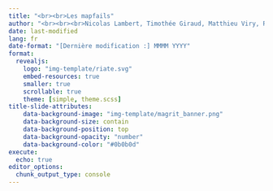 ```yaml
---
title: "<br><br>Les mapfails"
author: "<br><br><br>Nicolas Lambert, Timothée Giraud, Matthieu Viry, Ronan Ysebaert"
date: last-modified
lang: fr
date-format: "[Dernière modification :] MMMM YYYY"
format:
  revealjs:
    logo: "img-template/riate.svg"
    embed-resources: true
    smaller: true
    scrollable: true
    theme: [simple, theme.scss]
title-slide-attributes:
    data-background-image: "img-template/magrit_banner.png"
    data-background-size: contain
    data-background-position: top
    data-background-opacity: "number"
    data-background-color: "#0b0b0d"
execute:
  echo: true
editor_options: 
  chunk_output_type: console
---
```


##  {.hide background-color="white" background-image="img/map_failed_1.jpg" background-size="contain"}

##  {.hide background-color="white" background-image="img/map_failed_2.jpg" background-size="contain"}

##  {.hide background-color="white" background-image="img/map_failed_3.jpg" background-size="contain"}

##  {.hide background-color="white" background-image="img/map_failed_4.jpg" background-size="contain"}

##  {.hide background-color="white" background-image="img/map_failed_5.jpg" background-size="contain"}

##  {.hide background-color="white" background-image="img/map_failed_6.jpg" background-size="contain"}

##  {.hide background-color="white" background-image="img/map_failed_7.jpg" background-size="contain"}

##  {.hide background-color="white" background-image="img/map_failed_8.jpg" background-size="contain"}

##  {.hide background-color="white" background-image="img/map_failed_9.jpg" background-size="contain"}

##  {.hide background-color="white" background-image="img/map_failed_10.png" background-size="contain"}

##  {.hide background-color="white" background-image="img/map_failed_11.png" background-size="contain"}
